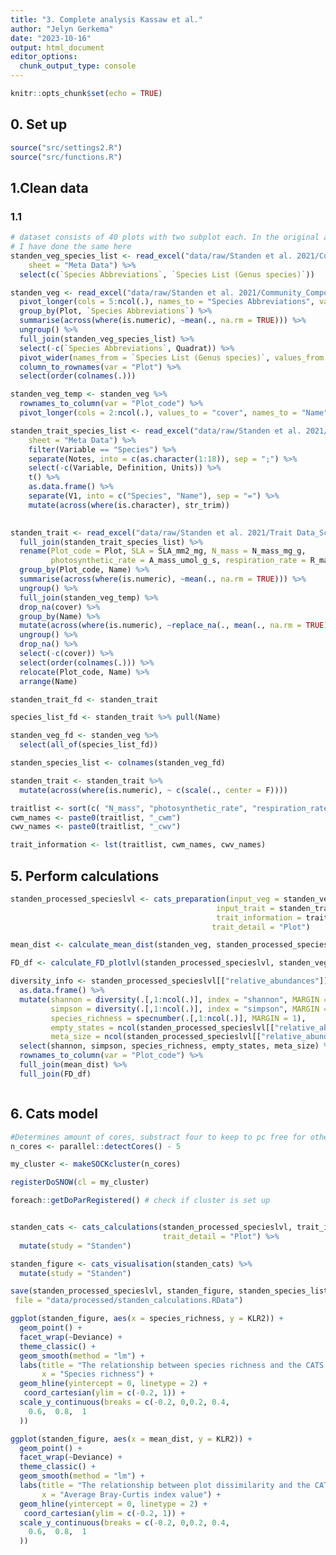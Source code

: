 ```yaml
---
title: "3. Complete analysis Kassaw et al."
author: "Jelyn Gerkema"
date: "2023-10-16"
output: html_document
editor_options: 
  chunk_output_type: console
---
```


```r
knitr::opts_chunk$set(echo = TRUE)

```

## 0. Set up
```r
source("src/settings2.R")
source("src/functions.R")

```

## 1.Clean data


### 1.1 
```r


# dataset consists of 40 plots with two subplot each. In the original article, the community is averages for the two subplots.
# I have done the same here
standen_veg_species_list <- read_excel("data/raw/Standen et al. 2021/Community_Composition_Scotty Creek_Standen 2021_RAW.xlsx", 
    sheet = "Meta Data") %>% 
  select(c(`Species Abbreviations`, `Species List (Genus species)`))

standen_veg <- read_excel("data/raw/Standen et al. 2021/Community_Composition_Scotty Creek_Standen 2021_RAW.xlsx") %>%
  pivot_longer(cols = 5:ncol(.), names_to = "Species Abbreviations", values_to = "abundance") %>%
  group_by(Plot, `Species Abbreviations`) %>%
  summarise(across(where(is.numeric), ~mean(., na.rm = TRUE))) %>%
  ungroup() %>%
  full_join(standen_veg_species_list) %>%
  select(-c(`Species Abbreviations`, Quadrat)) %>%
  pivot_wider(names_from = `Species List (Genus species)`, values_from = abundance) %>%
  column_to_rownames(var = "Plot") %>%
  select(order(colnames(.)))  

standen_veg_temp <- standen_veg %>%
  rownames_to_column(var = "Plot_code") %>%
  pivot_longer(cols = 2:ncol(.), values_to = "cover", names_to = "Name")

standen_trait_species_list <- read_excel("data/raw/Standen et al. 2021/Trait Data_Scotty Creek_Standen2021.xlsx", 
    sheet = "Meta Data") %>%
    filter(Variable == "Species") %>%
    separate(Notes, into = c(as.character(1:18)), sep = ";") %>%
    select(-c(Variable, Definition, Units)) %>%
    t() %>%
    as.data.frame() %>%
    separate(V1, into = c("Species", "Name"), sep = "=") %>%
    mutate(across(where(is.character), str_trim))
    

standen_trait <- read_excel("data/raw/Standen et al. 2021/Trait Data_Scotty Creek_Standen2021.xlsx") %>%
  full_join(standen_trait_species_list) %>%
  rename(Plot_code = Plot, SLA = SLA_mm2_mg, N_mass = N_mass_mg_g, 
         photosynthetic_rate = A_mass_umol_g_s, respiration_rate = R_mass_umol_g_s) %>%
  group_by(Plot_code, Name) %>%
  summarise(across(where(is.numeric), ~mean(., na.rm = TRUE))) %>%
  ungroup() %>%
  full_join(standen_veg_temp) %>%
  drop_na(cover) %>%
  group_by(Name) %>%
  mutate(across(where(is.numeric), ~replace_na(., mean(., na.rm = TRUE)))) %>%
  ungroup() %>%
  drop_na() %>%
  select(-c(cover)) %>%
  select(order(colnames(.))) %>%
  relocate(Plot_code, Name) %>%
  arrange(Name)

standen_trait_fd <- standen_trait

species_list_fd <- standen_trait %>% pull(Name)

standen_veg_fd <- standen_veg %>%
  select(all_of(species_list_fd))

standen_species_list <- colnames(standen_veg_fd)

standen_trait <- standen_trait %>%
  mutate(across(where(is.numeric), ~ c(scale(., center = F)))) 

traitlist <- sort(c( "N_mass", "photosynthetic_rate", "respiration_rate", "SLA"))
cwm_names <- paste0(traitlist, "_cwm")
cwv_names <- paste0(traitlist, "_cwv")

trait_information <- lst(traitlist, cwm_names, cwv_names)

``` 


## 5. Perform calculations
```r

standen_processed_specieslvl <- cats_preparation(input_veg = standen_veg, 
                                              input_trait = standen_trait, cutoff_value =  0.8, 
                                              trait_information = trait_information,
                                             trait_detail = "Plot")

mean_dist <- calculate_mean_dist(standen_veg, standen_processed_specieslvl)

FD_df <- calculate_FD_plotlvl(standen_processed_specieslvl, standen_veg_fd, standen_trait_fd)

diversity_info <- standen_processed_specieslvl[["relative_abundances"]][["matrix4traits_prop"]] %>% 
  as.data.frame() %>% 
  mutate(shannon = diversity(.[,1:ncol(.)], index = "shannon", MARGIN = 1, base = exp(1)),
         simpson = diversity(.[,1:ncol(.)], index = "simpson", MARGIN = 1, base =exp(1)),
         species_richness = specnumber(.[,1:ncol(.)], MARGIN = 1),
         empty_states = ncol(standen_processed_specieslvl[["relative_abundances"]][["matrix4traits_prop"]]) - species_richness,
         meta_size = ncol(standen_processed_specieslvl[["relative_abundances"]][["matrix4traits_prop"]])) %>%
  select(shannon, simpson, species_richness, empty_states, meta_size) %>% # base = exp(1) gives the shannon index a log e base
  rownames_to_column(var = "Plot_code") %>%
  full_join(mean_dist) %>%
  full_join(FD_df)



```



## 6. Cats model
```r

#Determines amount of cores, substract four to keep to pc free for other processes.
n_cores <- parallel::detectCores() - 5 

my_cluster <- makeSOCKcluster(n_cores)

registerDoSNOW(cl = my_cluster)

foreach::getDoParRegistered() # check if cluster is set up


standen_cats <- cats_calculations(standen_processed_specieslvl, trait_information,
                                  trait_detail = "Plot") %>%
  mutate(study = "Standen")

standen_figure <- cats_visualisation(standen_cats) %>%
  mutate(study = "Standen")

save(standen_processed_specieslvl, standen_figure, standen_species_list, standen_cats,
 file = "data/processed/standen_calculations.RData")

ggplot(standen_figure, aes(x = species_richness, y = KLR2)) +
  geom_point() +
  facet_wrap(~Deviance) + 
  theme_classic() +
  geom_smooth(method = "lm") + 
  labs(title = "The relationship between species richness and the CATS decomposition - Standen et al. 2021",
       x = "Species richness") +
  geom_hline(yintercept = 0, linetype = 2) +
   coord_cartesian(ylim = c(-0.2, 1)) +
  scale_y_continuous(breaks = c(-0.2, 0,0.2, 0.4, 
    0.6,  0.8,  1
  )) 

ggplot(standen_figure, aes(x = mean_dist, y = KLR2)) +
  geom_point() +
  facet_wrap(~Deviance) + 
  theme_classic() +
  geom_smooth(method = "lm") + 
  labs(title = "The relationship between plot dissimilarity and the CATS decomposition - Standen et al. 2021",
       x = "Average Bray-Curtis index value") +
  geom_hline(yintercept = 0, linetype = 2) +
   coord_cartesian(ylim = c(-0.2, 1)) +
  scale_y_continuous(breaks = c(-0.2, 0,0.2, 0.4, 
    0.6,  0.8,  1
  )) 






```

